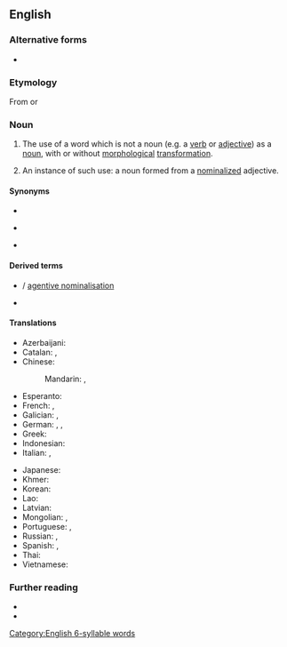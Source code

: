 ==English==
{{wikipedia}}

===Alternative forms===
* {{l|en|nominalisation}} {{qualifier|Non-Oxford British spelling}}

===Etymology===
From {{suffix|en|nominal|ization}} or {{suffix|en|nominalize|ation}}

===Noun===
{{en-noun|~}} {{tlb|en|American spelling|Oxford British spelling}}

# {{lb|en|linguistics|uncountable}} The use of a word which is not a noun (e.g. a [[verb]] or [[adjective]]) as a [[noun]], with or without [[morphological]] [[transformation]].
# {{lb|en|linguistics|countable}} An instance of such use: a noun formed from a [[nominalized]] adjective. 

====Synonyms====
* {{l|en|substantivisation}}
* {{l|en|substantivation}} {{lb|en|uncommon}}
* {{l|en|nounification}}

====Derived terms====
* {{l|en|agentive nominalization}} / [[agentive nominalisation]]
* {{l|en|nominalizer}}

====Translations====
{{trans-top|use of a verb or an adjective as a noun}}
* Azerbaijani: {{t|az|isimləşmə}}
* Catalan: {{t|ca|nominalització|f}}, {{t|ca|substantivació|f}}
* Chinese:
*: Mandarin: {{t+|cmn|名詞化|sc=Hani}}, {{t+|cmn|名词化|tr=míngcíhuà|sc=Hani}}
* Esperanto: {{t|eo|substantivigo}}
* French: {{t+|fr|substantivation|f}}, {{t+|fr|nominalisation|f}}
* Galician: {{t+|gl|substantivación|f}}, {{t|gl|nominalización|f}}
* German: {{t+|de|Nominalisierung|f}}, {{t+|de|Substantivierung|f}}, {{t|de|Hauptwortbildung|f}}
* Greek: {{t+|el|ουσιαστικοποίηση|f|sc=Grek}}
* Indonesian: {{t+|id|nominalisasi}}
* Italian: {{t+|it|sostantivazione}}, {{t|it|nominalizzazione|f}}
{{trans-mid}}
* Japanese: {{t|ja|名詞化|tr=めいしか, meishika}}
* Khmer: {{t-needed|km}}
* Korean: {{t|ko|명사화}}
* Lao: {{t-needed|lo}}
* Latvian: {{t|lv|nominalizācija|f}}
* Mongolian: {{t|mn|нэршихүй|sc=Cyrl}}  {{t|mn|ᠨᠡᠷᠡᠰᠢᠬᠦᠢ}}, {{t+|mn|нэршил|sc=Cyrl}} {{t|mn|ᠨᠡᠷᠡᠰᠢᠯ}}
* Portuguese: {{t+|pt|substantivação|f}}, {{t|pt|nominalização|f}}
* Russian: {{t+|ru|субстантива́ция|f}}, {{t+|ru|номинализа́ция|f}}
* Spanish: {{t+|es|substantivación|f}}, {{t+|es|nominalización|f}}
* Thai: {{t-needed|th}}
* Vietnamese: {{t|vi|danh từ hoá}}
{{trans-bottom}}

===Further reading===
* {{R:OneLook}}
* {{R:GNV|nominalization, substantivization, substantivisation, substantivation}}

[[Category:English 6-syllable words]]